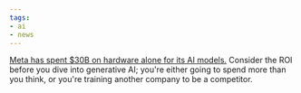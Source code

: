 ```yaml
---
tags:
- ai
- news
---
```

[Meta has spent $30B on hardware alone for its AI models.][meta-ai-spending]
Consider the ROI before you dive into generative AI; you're either going to
spend more than you think, or you're training another company to be a
competitor.

[meta-ai-spending]: https://analyticsindiamag.com/meta-spends-30-billion-on-a-million-nvidia-gpus-to-train-its-ai-models/
